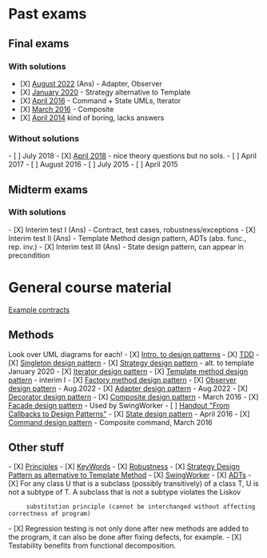 = Past exams =
== Final exams ==
=== With solutions === 
* [X] [[August 2022]] (Ans) - Adapter, Observer
* [X] [[./exams/Jan2020|January 2020]]  - Strategy alternative to Template
* [X] [[April 2016]] - Command + State UMLs, Iterator 
* [X] [[March 2016]] - Composite
* [X] [[April 2014]] kind of boring, lacks answers
=== Without solutions ===
- [ ] July 2018
- [X] [[April 2018]] - nice theory questions but no sols.
- [ ] April 2017
- [ ] August 2016
- [ ] July 2015
- [ ] April 2015

== Midterm exams ==
=== With solutions === 
- [X] Interim test I (Ans) - Contract, test cases, robustness/exceptions
- [X] Interim test II (Ans) - Template Method design pattern, ADTs (abs. func., rep. inv.)
- [X] Interim test III (Ans) - State design pattern, can appear in precondition

= General course material=

[[JavadocContracts|Example contracts]]

== Methods ==
Look over UML diagrams for each!
- [X] [[IntroDesPatterns|Intro. to design patterns]]
- [X] [[TDD]]
- [X] [[SingletonPattern|Singleton design pattern]] 
- [X] [[StrategyDesgPatter|Strategy design pattern]] - alt. to template January 2020
- [X] [[IteratorPattern|Iterator design pattern]]
- [X] [[TemplateMethodPattern|Template method design pattern]] - interim I
- [X] [[FactorDesignPattern|Factory method design pattern]]
- [X] [[ObserverPattern|Observer design pattern]] - Aug.2022
- [X] [[AdapterPattern|Adapter design pattern]] - Aug.2022 
- [X] [[DecoratorPattern|Decorator design pattern]]
- [X] [[CompositePattern|Composite design pattern]] - March 2016
- [X] [[FacadePattern|Facade design pattern]] - Used by SwingWorker
- [ ] [[CallbacksToDesignPatterns|Handout "From Callbacks to Design Patterns"]]
- [X] [[StateDesPattern|State design pattern]] - April 2016
- [X] [[ComandPattern|Command design pattern]] - Composite command, March 2016
      
== Other stuff ==
- [X] [[Principles]]
- [X] [[KeyWords]]
- [X] [[Robustness]]
- [X] [[StrategyAsTM|Strategy Design Pattern as alternative to Template Method]]
- [X] [[SwingWorker]]
- [X] [[ADTs]]
- [X] For any class U that is a subclass (possibly transitively) of a class T, U is not a subtype of T. A subclass that is not a subtype violates the Liskov 
      substitution principle (cannot be interchanged without affecting correctness of program)
- [X] Regression testing is not only done after new methods are added to the program, it can also be done after fixing defects, for example.
- [X] Testability benefits from functional decomposition.
